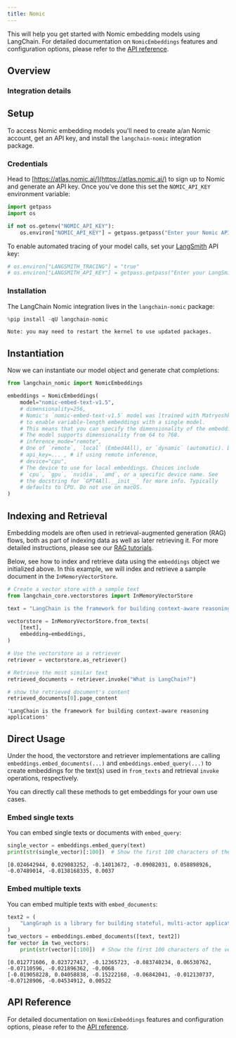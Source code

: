 ```yaml
---
title: Nomic
---
```


This will help you get started with Nomic embedding models using LangChain. For detailed documentation on `NomicEmbeddings` features and configuration options, please refer to the [API reference](https://python.langchain.com/api_reference/nomic/embeddings/langchain_nomic.embeddings.NomicEmbeddings.html).

## Overview

### Integration details

<ItemTable category="text_embedding" item="Nomic" />

## Setup

To access Nomic embedding models you'll need to create a/an Nomic account, get an API key, and install the `langchain-nomic` integration package.

### Credentials

Head to [https://atlas.nomic.ai/](https://atlas.nomic.ai/) to sign up to Nomic and generate an API key. Once you've done this set the `NOMIC_API_KEY` environment variable:

```python
import getpass
import os

if not os.getenv("NOMIC_API_KEY"):
    os.environ["NOMIC_API_KEY"] = getpass.getpass("Enter your Nomic API key: ")
```

To enable automated tracing of your model calls, set your [LangSmith](https://docs.smith.langchain.com/) API key:

```python
# os.environ["LANGSMITH_TRACING"] = "true"
# os.environ["LANGSMITH_API_KEY"] = getpass.getpass("Enter your LangSmith API key: ")
```

### Installation

The LangChain Nomic integration lives in the `langchain-nomic` package:

```python
%pip install -qU langchain-nomic
```

```output
Note: you may need to restart the kernel to use updated packages.
```

## Instantiation

Now we can instantiate our model object and generate chat completions:

```python
from langchain_nomic import NomicEmbeddings

embeddings = NomicEmbeddings(
    model="nomic-embed-text-v1.5",
    # dimensionality=256,
    # Nomic's `nomic-embed-text-v1.5` model was [trained with Matryoshka learning](https://blog.nomic.ai/posts/nomic-embed-matryoshka)
    # to enable variable-length embeddings with a single model.
    # This means that you can specify the dimensionality of the embeddings at inference time.
    # The model supports dimensionality from 64 to 768.
    # inference_mode="remote",
    # One of `remote`, `local` (Embed4All), or `dynamic` (automatic). Defaults to `remote`.
    # api_key=... , # if using remote inference,
    # device="cpu",
    # The device to use for local embeddings. Choices include
    # `cpu`, `gpu`, `nvidia`, `amd`, or a specific device name. See
    # the docstring for `GPT4All.__init__` for more info. Typically
    # defaults to CPU. Do not use on macOS.
)
```

## Indexing and Retrieval

Embedding models are often used in retrieval-augmented generation (RAG) flows, both as part of indexing data as well as later retrieving it. For more detailed instructions, please see our [RAG tutorials](/oss/python/tutorials/rag).

Below, see how to index and retrieve data using the `embeddings` object we initialized above. In this example, we will index and retrieve a sample document in the `InMemoryVectorStore`.

```python
# Create a vector store with a sample text
from langchain_core.vectorstores import InMemoryVectorStore

text = "LangChain is the framework for building context-aware reasoning applications"

vectorstore = InMemoryVectorStore.from_texts(
    [text],
    embedding=embeddings,
)

# Use the vectorstore as a retriever
retriever = vectorstore.as_retriever()

# Retrieve the most similar text
retrieved_documents = retriever.invoke("What is LangChain?")

# show the retrieved document's content
retrieved_documents[0].page_content
```

```output
'LangChain is the framework for building context-aware reasoning applications'
```

## Direct Usage

Under the hood, the vectorstore and retriever implementations are calling `embeddings.embed_documents(...)` and `embeddings.embed_query(...)` to create embeddings for the text(s) used in `from_texts` and retrieval `invoke` operations, respectively.

You can directly call these methods to get embeddings for your own use cases.

### Embed single texts

You can embed single texts or documents with `embed_query`:

```python
single_vector = embeddings.embed_query(text)
print(str(single_vector)[:100])  # Show the first 100 characters of the vector
```

```output
[0.024642944, 0.029083252, -0.14013672, -0.09082031, 0.058898926, -0.07489014, -0.0138168335, 0.0037
```

### Embed multiple texts

You can embed multiple texts with `embed_documents`:

```python
text2 = (
    "LangGraph is a library for building stateful, multi-actor applications with LLMs"
)
two_vectors = embeddings.embed_documents([text, text2])
for vector in two_vectors:
    print(str(vector)[:100])  # Show the first 100 characters of the vector
```

```output
[0.012771606, 0.023727417, -0.12365723, -0.083740234, 0.06530762, -0.07110596, -0.021896362, -0.0068
[-0.019058228, 0.04058838, -0.15222168, -0.06842041, -0.012130737, -0.07128906, -0.04534912, 0.00522
```

## API Reference

For detailed documentation on `NomicEmbeddings` features and configuration options, please refer to the [API reference](https://python.langchain.com/api_reference/nomic/embeddings/langchain_nomic.embeddings.NomicEmbeddings.html).
